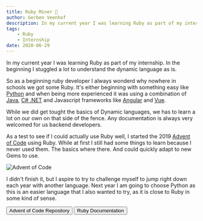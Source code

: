 ```yaml
---
title: Ruby Miner 💎
author: Gerben Veenhof
description: In my current year I was learning Ruby as part of my internship. In the beginning I stuggled a lot to understand the dynamic language as is.
tags: 
    - Ruby
    - Internship
date: 2020-06-29
---
```



In my current year I was learning Ruby as part of my internship. In the beginning I stuggled a lot to understand the dynamic language as is.

So as a beginning ruby developer I always wonderd why nowhere in schools we got some Ruby. 
It's either beginning with something easy like [Python](https://python.org/) and when being more experienced it was using a combination of [Java](https://www.java.com/nl/),
 [C# .NET](https://dotnet.microsoft.com/) and Javascript frameworks like [Angular](https://angular.io/) and [Vue](https://vuejs.org/).

While we did get tought the basics of Dynamic languages, we has to learn a lot on our own on that side of the fence. Any documentation is always very welcomed for us backend developers.

As a test to see if I could actually use Ruby well, I started the 2019 [Advent of Code](https://adventofcode.com/2019) using Ruby. 
While at first I still had some things to learn because I never used them. The basics where there. And could quickly adapt to new Gems to use.

<Image src={AdventOfCode} alt="Advent of Code" format="avif" />

I didn't finish it, but I aspire to try to challenge myself to jump right down each year with another language. 
Next year I am going to choose Python as this is an easier language that I also wanted to try, as it is close to Ruby in some kind of sense. 

<FlexCenter>
    <Button href="https://github.com/nlxdodge/Advent-Of-Code" icon="mdi:github">Advent of Code Repository</Button>
    <Button href="https://www.ruby-lang.org/en/" icon="fontisto:ruby">Ruby Documentation</Button>
</FlexCenter>